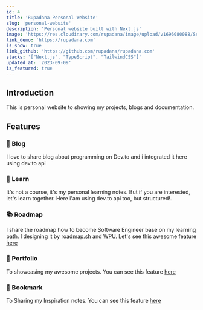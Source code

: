 ```yaml
---
id: 4
title: 'Rupadana Personal Website'
slug: 'personal-website'
description: 'Personal website built with Next.js'
image: 'https://res.cloudinary.com/rupadana/image/upload/v1696080088/Screenshot_2023-09-30_at_21.17.35_ovr93h.png'
link_demo: 'https://rupadana.com'
is_show: true
link_github: 'https://github.com/rupadana/rupadana.com'
stacks: '["Next.js", "TypeScript", "TailwindCSS"]'
updated_at: '2023-09-09'
is_featured: true
---
```


## Introduction

This is personal website to showing my projects, blogs and documentation.

## Features

### 📝 Blog

I love to share blog about programming on Dev.to and i integrated it here using dev.to api

### 📝 Learn

It's not a course, it's my personal learning notes. But if you are interested, let's learn together. Here i'am using dev.to api too, but structured!.

### 📚 Roadmap

I share the roadmap how to become Software Engineer base on my learning path. I designing it by [roadmap.sh](https://roadmap.sh/) and [WPU](https://youtube.com/@sandhikagalihWPU). Let's see this awesome feature [here](https://rupadana.com/roadmap?tribe=frontend-developer)

### 🎨 Portfolio

To showcasing my awesome projects. You can see this feature [here](https://rupadana.com/projects)


### 📓 Bookmark

To Sharing my Inspiration notes. You can see this feature [here](https://rupadana.com/bookmark)